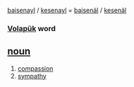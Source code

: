 [[baisenayl]] / [[kesenayl]] = [[baisenäl]] / [[kesenäl]] 
=== [[Volapük]] word === 
== [[noun]] == 
# [[compassion]]
# [[sympathy]]